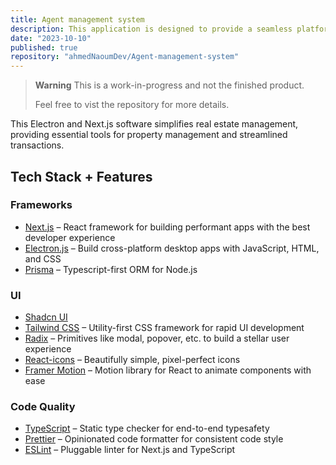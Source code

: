 ```yaml
---
title: Agent management system
description: This application is designed to provide a seamless platform for managing real estate databases for agents, I build it with Omar Chabira my Colleague with ElectronJs and NextJs and Tailwindcss for styling
date: "2023-10-10"
published: true
repository: "ahmedNaoumDev/Agent-management-system"
---
```


> **Warning**
> This is a work-in-progress and not the finished product.
>
> Feel free to vist the repository for more details.

This Electron and Next.js software simplifies real estate management, providing essential tools for property management and streamlined transactions.

## Tech Stack + Features

### Frameworks

- [Next.js](https://nextjs.org/) – React framework for building performant apps with the best developer experience
- [Electron.js](https://electronjs.org/) – Build cross-platform desktop apps with JavaScript, HTML, and CSS
- [Prisma](https://www.prisma.io/) – Typescript-first ORM for Node.js

### UI

- [Shadcn UI](https://ui.shadcn.com)
- [Tailwind CSS](https://tailwindcss.com/) – Utility-first CSS framework for rapid UI development
- [Radix](https://www.radix-ui.com/) – Primitives like modal, popover, etc. to build a stellar user experience
- [React-icons](https://lucide.dev/) – Beautifully simple, pixel-perfect icons
- [Framer Motion](https://framer.com/motion) – Motion library for React to animate components with ease

### Code Quality

- [TypeScript](https://www.typescriptlang.org/) – Static type checker for end-to-end typesafety
- [Prettier](https://prettier.io/) – Opinionated code formatter for consistent code style
- [ESLint](https://eslint.org/) – Pluggable linter for Next.js and TypeScript
